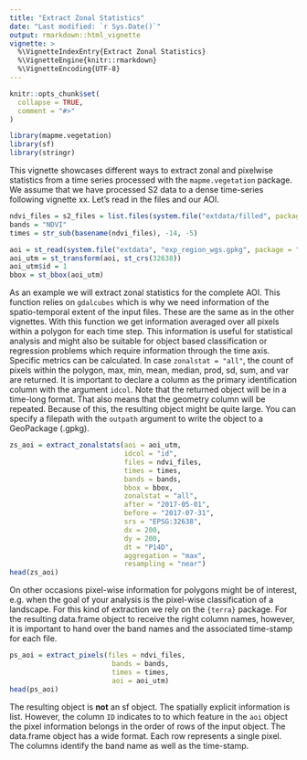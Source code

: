 ```yaml
---
title: "Extract Zonal Statistics"
date: "Last modified: `r Sys.Date()`"
output: rmarkdown::html_vignette
vignette: >
  %\VignetteIndexEntry{Extract Zonal Statistics}
  %\VignetteEngine{knitr::rmarkdown}
  %\VignetteEncoding{UTF-8}
---
```


```r
knitr::opts_chunk$set(
  collapse = TRUE,
  comment = "#>"
)
```

```r
library(mapme.vegetation)
library(sf)
library(stringr)
```


This vignette showcases different ways to extract zonal and pixelwise statistics
from a time series processed with the `mapme.vegetation` package. We assume
that we have processed S2 data to a dense time-series following vignette xx.
Let's read in the files and our AOI.

```r
ndvi_files = s2_files = list.files(system.file("extdata/filled", package = "mapme.vegetation"), ".tif", full.names = T)
bands = "NDVI"
times = str_sub(basename(ndvi_files), -14, -5)

aoi = st_read(system.file("extdata", "exp_region_wgs.gpkg", package = "mapme.vegetation"), quiet = T)
aoi_utm = st_transform(aoi, st_crs(32638))
aoi_utm$id = 1
bbox = st_bbox(aoi_utm)
```

As an example we will extract zonal statistics for the complete AOI. This function
relies on `gdalcubes` which is why we need information of the spatio-temporal extent
of the input files. These are the same as in the other vignettes. With this
function we get information averaged over all pixels within a polygon for each 
time step. This information is useful for statistical analysis and might also 
be suitable for object based classification or regression problems which require
information through the time axis. Specific metrics can be calculated. In case
`zonalstat = "all"`, the count of pixels within the polygon, max, min, mean, median,
prod, sd, sum, and var are returned. It is important to declare a column as the
primary identification column with the argument `idcol`. Note that the returned
object will be in a time-long format. That also means that the geometry column will be
repeated. Because of this, the resulting object might be quite large. You can
specify a filepath with the `outpath` argument to write the object to a GeoPackage (.gpkg).

```r
zs_aoi = extract_zonalstats(aoi = aoi_utm, 
                            idcol = "id", 
                            files = ndvi_files, 
                            times = times, 
                            bands = bands, 
                            bbox = bbox, 
                            zonalstat = "all", 
                            after = "2017-05-01", 
                            before = "2017-07-31", 
                            srs = "EPSG:32638", 
                            dx = 200, 
                            dy = 200, 
                            dt = "P14D", 
                            aggregation = "max", 
                            resampling = "near")
head(zs_aoi)
```

On other occasions pixel-wise information for polygons might be of interest, e.g.
when the goal of your analysis is the pixel-wise classification of a landscape.
For this kind of extraction we rely on the `{terra}` package. For the resulting 
data.frame object to receive the right column names, however, it is important
to hand over the band names and the associated time-stamp for each file.

```r
ps_aoi = extract_pixels(files = ndvi_files,
                         bands = bands,
                         times = times, 
                         aoi = aoi_utm)
head(ps_aoi)
```

The resulting object is **not** an sf object. The spatially explicit information
is list. However, the column `ID` indicates to to which feature in the `aoi` object
the pixel information belongs in the order of rows of the input object. The data.frame
object has a wide format. Each row represents a single pixel. The columns identify
the band name as well as the time-stamp.
